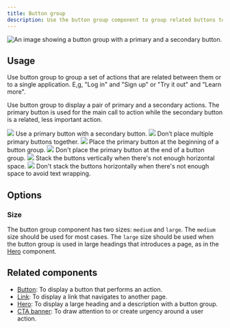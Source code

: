 ```yaml
---
title: Button group
description: Use the button group component to group related buttons together.
---
```



![An image showing a button group with a primary and a secondary button.](https://github.com/primer/brand/assets/6951037/3b8d5346-31d5-4820-baaf-056d9063f203)

## Usage

Use button group to group a set of actions that are related between them or to a single application. E,g, "Log in" and "Sign up" or "Try it out" and "Learn more".

Use button group to display a pair of primary and a secondary actions. The primary button is used for the main call to action while the secondary button is a related, less important action.

<DoDontContainer>
  <Do>
    <img src="https://github.com/primer/brand/assets/6951037/c69ae38e-819b-4e03-9b92-665a479f188a" />
    <Caption>Use a primary button with a secondary button.</Caption>
  </Do>
  <Dont>
    <img src="https://github.com/primer/brand/assets/6951037/c4c5c0de-2a46-4dbb-802a-0a6739d31d3a" />
    <Caption>Don’t place multiple primary buttons together.</Caption>
  </Dont>
</DoDontContainer>

<DoDontContainer>
  <Do>
    <img src="https://github.com/primer/brand/assets/6951037/9918ba9b-57ea-4a32-b51b-2460554900a9" />
    <Caption>
      Place the primary button at the beginning of a button group.
    </Caption>
  </Do>
  <Dont>
    <img src="https://github.com/primer/brand/assets/6951037/cb151d26-2597-45e7-b271-62d64c3c292d" />
    <Caption>
      Don't place the primary button at the end of a button group.
    </Caption>
  </Dont>
</DoDontContainer>

<DoDontContainer>
  <Do>
    <img src="https://github.com/primer/brand/assets/6951037/97f95652-8802-418a-bf4b-7d9800c038fc" />
    <Caption>
      Stack the buttons vertically when there's not enough horizontal space.
    </Caption>
  </Do>
  <Dont>
    <img src="https://github.com/primer/brand/assets/6951037/ef165552-94e1-4377-a9db-d8e9355af4eb" />
    <Caption>
      Don't stack the buttons horizontally when there's not enough space to
      avoid text wrapping.
    </Caption>
  </Dont>
</DoDontContainer>

## Options

### Size

The button group component has two sizes: `medium` and `large`. The `medium` size should be used for most cases. The `large` size should be used when the button group is used in large headings that introduces a page, as in the [Hero](/components/Hero) component.

## Related components

- [Button](/components/Button): To display a button that performs an action.
- [Link](/components/Link): To display a link that navigates to another page.
- [Hero](/components/Hero): To display a large heading and a description with a button group.
- [CTA banner](/components/CTABanner): To draw attention to or create urgency around a user action.
